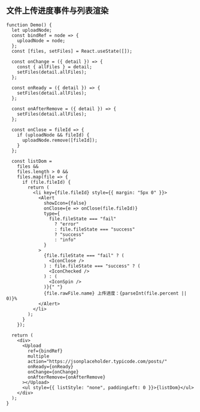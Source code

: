## 文件上传进度事件与列表渲染

```tsx live=true
function Demo() {
  let uploadNode;
  const bindRef = node => {
    uploadNode = node;
  };
  const [files, setFiles] = React.useState([]);

  const onChange = ({ detail }) => {
    const { allFiles } = detail;
    setFiles(detail.allFiles);
  };

  const onReady = ({ detail }) => {
    setFiles(detail.allFiles);
  };

  const onAfterRemove = ({ detail }) => {
    setFiles(detail.allFiles);
  };

  const onClose = fileId => {
    if (uploadNode && fileId) {
      uploadNode.remove([fileId]);
    }
  };

  const listDom =
    files &&
    files.length > 0 &&
    files.map(file => {
      if (file.fileId) {
        return (
          <li key={file.fileId} style={{ margin: "5px 0" }}>
            <Alert
              showIcon={false}
              onClose={e => onClose(file.fileId)}
              type={
                file.fileState === "fail"
                  ? "error"
                  : file.fileState === "success"
                  ? "success"
                  : "info"
              }
            >
              {file.fileState === "fail" ? (
                <IconClose />
              ) : file.fileState === "success" ? (
                <IconChecked />
              ) : (
                <IconSpin />
              )}{" "}
              {file.rawFile.name} 上传进度：{parseInt(file.percent || 0)}%
            </Alert>
          </li>
        );
      }
    });

  return (
    <div>
      <Upload
        ref={bindRef}
        multiple
        action="https://jsonplaceholder.typicode.com/posts/"
        onReady={onReady}
        onChange={onChange}
        onAfterRemove={onAfterRemove}
      ></Upload>
      <ul style={{ listStyle: "none", paddingLeft: 0 }}>{listDom}</ul>
    </div>
  );
}
```
